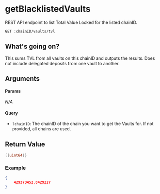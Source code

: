 # getBlacklistedVaults
REST API endpoint to list Total Value Locked for the listed chainID.

```bash
GET :chainID/vaults/tvl
```

## What's going on?
This sums TVL from all vaults on this chainID and outputs the results. Does not include delegated deposits from one vault to another. 

## Arguments
#### Params
*N/A*

#### Query
- `?chainID`: The chainID of the chain you want to get the Vaults for. If not provided, all chains are used.

## Return Value

```go
[]uint64{}
```

### Example
```json
{
	429373452.8429227
}
```